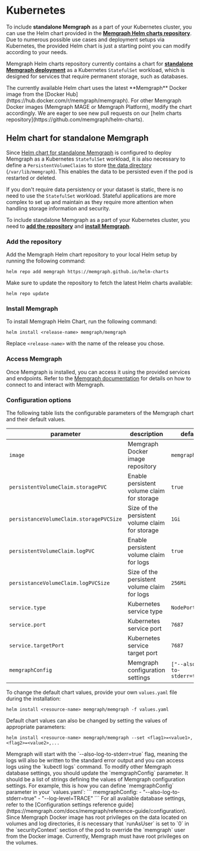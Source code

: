 
# Kubernetes

To include **standalone Memgraph** as a part of your Kubernetes cluster, you can use the Helm chart provided in the [**Memgraph Helm charts repository**](https://github.com/memgraph/helm-charts). Due to numerous possible use cases and deployment setups via Kubernetes, the provided Helm chart is just a starting point you can modify according to your needs. 


Memgraph Helm charts repository currently contains a chart for [**standalone Memgraph deployment**](#helm-chart-for-standalone-memgraph) as a Kubernetes `StatefulSet` workload, which is designed for services that require permanent storage, such as databases. 

<Callout type="info">
The currently available Helm chart uses the latest **Memgraph** Docker image from the [Docker Hub](https://hub.docker.com/r/memgraph/memgraph). For other Memgraph Docker images (Memgraph MAGE or Memgraph Platform), modify the chart accordingly. We are eager to see new pull requests on our [helm charts repository](https://github.com/memgraph/helm-charts).
</Callout>

## Helm chart for standalone Memgraph

Since [Helm chart for standalone Memgraph](https://github.com/memgraph/helm-charts/tree/main/charts/memgraph) is configured to deploy Memgraph as a Kubernetes `StatefulSet` workload, it is also necessary to define a `PersistentVolumeClaims` to store [the data directory](/configuration/data-durability-and-backup) (`/var/lib/memgraph`). This enables the data to be persisted even if the pod is restarted or deleted. 

If you don't require data persistency or your dataset is static, there is no need to use the `StatefulSet` workload. Stateful applications are more complex to set up and maintain as they require more attention when handling storage information and security.

To include standalone Memgraph as a part of your Kubernetes cluster, you need to [**add the repository**](#add-the-repository) and [**install Memgraph**](#install-memgraph).

### Add the repository

Add the Memgraph Helm chart repository to your local Helm setup by running the following command:

```
helm repo add memgraph https://memgraph.github.io/helm-charts
```

Make sure to update the repository to fetch the latest Helm charts available:

```
helm repo update
```

### Install Memgraph

To install Memgraph Helm Chart, run the following command:
```
helm install <release-name> memgraph/memgraph
```
Replace `<release-name>` with the name of the release you chose.

### Access Memgraph
Once Memgraph is installed, you can access it using the provided services and endpoints. Refer to the [Memgraph documentation](/) for details on how to connect to and interact with Memgraph.

### Configuration options
The following table lists the configurable parameters of the Memgraph chart and their default values.

parameter | description | default
--- | --- | ---
`image` | Memgraph Docker image repository | `memgraph`
`persistentVolumeClaim.storagePVC` | Enable persistent volume claim for storage | `true`
`persistanceVolumeClaim.storagePVCSize` | Size of the persistent volume claim for storage | `1Gi`
`persistentVolumeClaim.logPVC` | Enable persistent volume claim for logs | `true`
`persistanceVolumeClaim.logPVCSize` | Size of the persistent volume claim for logs | `256Mi`
`service.type` | Kubernetes service type | `NodePort`
`service.port` | Kubernetes service port | `7687`
`service.targetPort` | Kubernetes service target port | `7687`
`memgraphConfig` | Memgraph configuration settings | `["--also-log-to-stderr=true"]`

To change the default chart values, provide your own `values.yaml` file during the installation:
```
helm install <resource-name> memgraph/memgraph -f values.yaml
```
Default chart values can also be changed by setting the values of appropriate parameters:
```
helm install <resource-name> memgraph/memgraph --set <flag1>=<value1>,<flag2>=<value2>,...
```

<Callout type="info">
Memgraph will start with the `--also-log-to-stderr=true` flag, meaning the logs will also be written to the standard error output and you can access logs using the `kubectl logs` command. To modify other Memgraph database settings, you should update the `memgraphConfig` parameter. It should be a list of strings defining the values of Memgraph configuration settings. For example, this is how you can define `memgraphConfig` parameter in your `values.yaml`:
```
memgraphConfig: 
  - "--also-log-to-stderr=true"
  - "--log-level=TRACE"
```
For all available database settings, refer to the [Configuration settings reference guide](https://memgraph.com/docs/memgraph/reference-guide/configuration).
</Callout>

<Callout type="info">
Since Memgraph Docker image has root privileges on the data located on volumes and log directories, it is necessary that `runAsUser` is set to `0` in the `securityContext` section of the pod to override the `memgraph` user from the Docker image. Currently, Memgraph must have root privileges on the volumes. 
</Callout>
